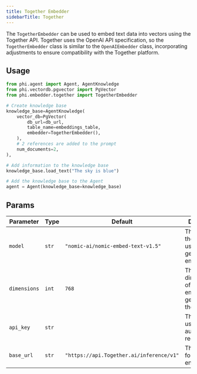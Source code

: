 ```yaml
---
title: Together Embedder
sidebarTitle: Together
---
```


The `TogetherEmbedder` can be used to embed text data into vectors using the Together API. Together uses the OpenAI API specification, so the `TogetherEmbedder` class is similar to the `OpenAIEmbedder` class, incorporating adjustments to ensure compatibility with the Together platform.

## Usage

```python
from phi.agent import Agent, AgentKnowledge
from phi.vectordb.pgvector import PgVector
from phi.embedder.together import TogetherEmbedder

# Create knowledge base
knowledge_base=AgentKnowledge(
    vector_db=PgVector(
        db_url=db_url,
        table_name=embeddings_table,
        embedder=TogetherEmbedder(),
    ),
    # 2 references are added to the prompt
    num_documents=2,
),

# Add information to the knowledge base
knowledge_base.load_text("The sky is blue")

# Add the knowledge base to the Agent
agent = Agent(knowledge_base=knowledge_base)
```

## Params

| Parameter | Type | Default | Description |
| --------- | ---- | ------- | ----------- |
| `model` | `str` | `"nomic-ai/nomic-embed-text-v1.5"` | The name of the model used for generating embeddings. |
| `dimensions` | `int` | `768` | The dimensionality of the embeddings generated by the model. |
| `api_key` | `str` | | The API key used for authenticating requests. |
| `base_url` | `str` | `"https://api.Together.ai/inference/v1"` | The base URL for the API endpoint. |
